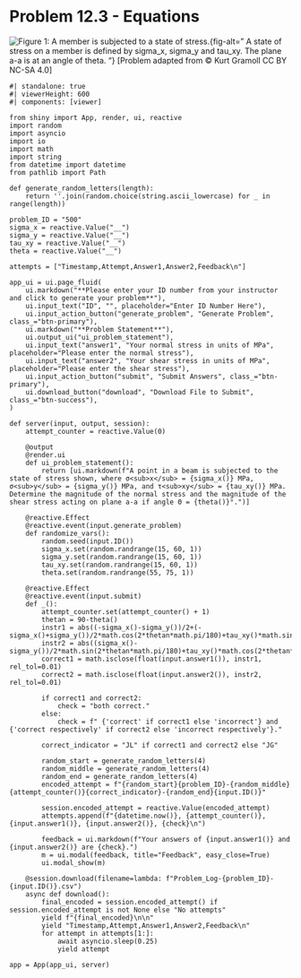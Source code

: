# Problem 12.3 - Equations {.unnumbered}

![Figure 1: A member is subjected to a state of stress.](images/500.png){fig-alt=" A state of stress on a member is defined by sigma_x, sigma_y and tau_xy. The plane a-a is at an angle of theta. "}
\[Problem adapted from © Kurt Gramoll CC BY NC-SA 4.0\]

```shinylive-python
#| standalone: true
#| viewerHeight: 600
#| components: [viewer]

from shiny import App, render, ui, reactive
import random
import asyncio
import io
import math
import string
from datetime import datetime
from pathlib import Path

def generate_random_letters(length):
    return ''.join(random.choice(string.ascii_lowercase) for _ in range(length))

problem_ID = "500"
sigma_x = reactive.Value("__")
sigma_y = reactive.Value("__")
tau_xy = reactive.Value("__")
theta = reactive.Value("__")

attempts = ["Timestamp,Attempt,Answer1,Answer2,Feedback\n"]

app_ui = ui.page_fluid(
    ui.markdown("**Please enter your ID number from your instructor and click to generate your problem**"),
    ui.input_text("ID", "", placeholder="Enter ID Number Here"),
    ui.input_action_button("generate_problem", "Generate Problem", class_="btn-primary"),
    ui.markdown("**Problem Statement**"),
    ui.output_ui("ui_problem_statement"),
    ui.input_text("answer1", "Your normal stress in units of MPa", placeholder="Please enter the normal stress"),
    ui.input_text("answer2", "Your shear stress in units of MPa", placeholder="Please enter the shear stress"),
    ui.input_action_button("submit", "Submit Answers", class_="btn-primary"),
    ui.download_button("download", "Download File to Submit", class_="btn-success"),
)

def server(input, output, session):
    attempt_counter = reactive.Value(0)

    @output
    @render.ui
    def ui_problem_statement():
        return [ui.markdown(f"A point in a beam is subjected to the state of stress shown, where σ<sub>x</sub> = {sigma_x()} MPa, σ<sub>y</sub> = {sigma_y()} MPa, and τ<sub>xy</sub> = {tau_xy()} MPa. Determine the magnitude of the normal stress and the magnitude of the shear stress acting on plane a-a if angle Θ = {theta()}°.")]

    @reactive.Effect
    @reactive.event(input.generate_problem)
    def randomize_vars():
        random.seed(input.ID())
        sigma_x.set(random.randrange(15, 60, 1))
        sigma_y.set(random.randrange(15, 60, 1))
        tau_xy.set(random.randrange(15, 60, 1))
        theta.set(random.randrange(55, 75, 1))

    @reactive.Effect
    @reactive.event(input.submit)
    def _():
        attempt_counter.set(attempt_counter() + 1)
        thetan = 90-theta()
        instr1 = abs((-sigma_x()-sigma_y())/2+(-sigma_x()+sigma_y())/2*math.cos(2*thetan*math.pi/180)+tau_xy()*math.sin(2*thetan*math.pi/180))
        instr2 = abs((sigma_x()-sigma_y())/2*math.sin(2*thetan*math.pi/180)+tau_xy()*math.cos(2*thetan*math.pi/180))
        correct1 = math.isclose(float(input.answer1()), instr1, rel_tol=0.01)
        correct2 = math.isclose(float(input.answer2()), instr2, rel_tol=0.01)
    
        if correct1 and correct2:
            check = "both correct."
        else:
            check = f" {'correct' if correct1 else 'incorrect'} and {'correct respectively' if correct2 else 'incorrect respectively'}."
        
        correct_indicator = "JL" if correct1 and correct2 else "JG"

        random_start = generate_random_letters(4)
        random_middle = generate_random_letters(4)
        random_end = generate_random_letters(4)
        encoded_attempt = f"{random_start}{problem_ID}-{random_middle}{attempt_counter()}{correct_indicator}-{random_end}{input.ID()}"

        session.encoded_attempt = reactive.Value(encoded_attempt)
        attempts.append(f"{datetime.now()}, {attempt_counter()}, {input.answer1()}, {input.answer2()}, {check}\n")

        feedback = ui.markdown(f"Your answers of {input.answer1()} and {input.answer2()} are {check}.")
        m = ui.modal(feedback, title="Feedback", easy_close=True)
        ui.modal_show(m)

    @session.download(filename=lambda: f"Problem_Log-{problem_ID}-{input.ID()}.csv")
    async def download():
        final_encoded = session.encoded_attempt() if session.encoded_attempt is not None else "No attempts"
        yield f"{final_encoded}\n\n"
        yield "Timestamp,Attempt,Answer1,Answer2,Feedback\n"
        for attempt in attempts[1:]:
            await asyncio.sleep(0.25)
            yield attempt

app = App(app_ui, server)
```
